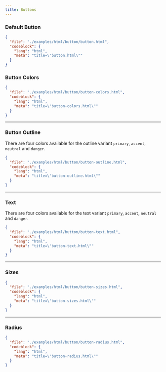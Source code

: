 ```yaml
---
title: Buttons
---
```


### Default Button

<TWComponentPreview src="/button/button" />

```json doc-gen:file
{
  "file": "./examples/html/button/button.html",
  "codeblock": {
    "lang": "html",
    "meta": "title=\"button.html\""
  }
}
```

### Button Colors

<TWComponentPreview className="justify-center flex-col md:items-center" src="/button/button-colors" />

```json doc-gen:file
{
  "file": "./examples/html/button/button-colors.html",
  "codeblock": {
    "lang": "html",
    "meta": "title=\"button-colors.html\""
  }
}
```

---

### Button Outline

There are four colors available for the outline variant `primary`, `accent`, `neutral` and `danger`.

<TWComponentPreview className="flex-col md:flex-row" src="/button/button-outline" />

```json doc-gen:file
{
  "file": "./examples/html/button/button-outline.html",
  "codeblock": {
    "lang": "html",
    "meta": "title=\"button-outline.html\""
  }
}
```

---

### Text

There are four colors available for the text variant `primary`, `accent`, `neutral` and `danger`.

<TWComponentPreview className="flex-col md:flex-row" src="/button/button-text" />

```json doc-gen:file
{
  "file": "./examples/html/button/button-text.html",
  "codeblock": {
    "lang": "html",
    "meta": "title=\"button-text.html\""
  }
}
```

---

### Sizes

<TWComponentPreview src="/button/button-sizes" />

```json doc-gen:file
{
  "file": "./examples/html/button/button-sizes.html",
  "codeblock": {
    "lang": "html",
    "meta": "title=\"button-sizes.html\""
  }
}
```

---

### Radius

<TWComponentPreview className="flex-col md:flex-row" src="/button/button-radius" />

```json doc-gen:file
{
  "file": "./examples/html/button/button-radius.html",
  "codeblock": {
    "lang": "html",
    "meta": "title=\"button-radius.html\""
  }
}
```
